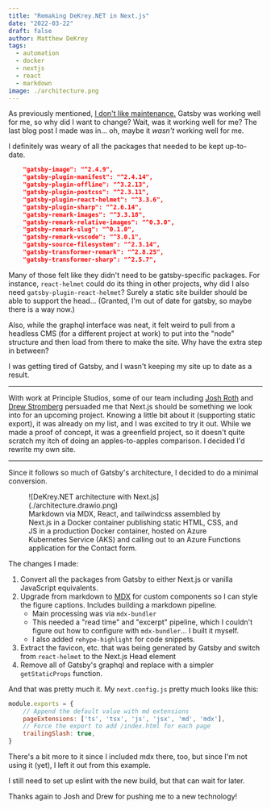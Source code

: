 ```yaml
---
title: "Remaking DeKrey.NET in Next.js"
date: "2022-03-22"
draft: false
author: Matthew DeKrey
tags:
  - automation
  - docker
  - nextjs
  - react
  - markdown
image: ./architecture.png
---
```



As previously mentioned, [I don't like maintenance.](../gatsby-dekrey-dot-net/)
Gatsby was working well for me, so why did I want to change? Wait, was it
working well for me? The last blog post I made was in... oh, maybe it _wasn't_
working well for me.

I definitely was weary of all the packages that needed to be kept up-to-date.

```json
    "gatsby-image": "^2.4.9",
    "gatsby-plugin-manifest": "^2.4.14",
    "gatsby-plugin-offline": "^3.2.13",
    "gatsby-plugin-postcss": "^2.3.11",
    "gatsby-plugin-react-helmet": "^3.3.6",
    "gatsby-plugin-sharp": "^2.6.14",
    "gatsby-remark-images": "^3.3.18",
    "gatsby-remark-relative-images": "^0.3.0",
    "gatsby-remark-slug": "^0.1.0",
    "gatsby-remark-vscode": "^3.0.1",
    "gatsby-source-filesystem": "^2.3.14",
    "gatsby-transformer-remark": "^2.8.25",
    "gatsby-transformer-sharp": "^2.5.7",
```

Many of those felt like they didn't need to be gatsby-specific packages. For
instance, `react-helmet` could do its thing in other projects, why did I also
need `gatsby-plugin-react-helmet`? Surely a static site builder should be able
to support the head... (Granted, I'm out of date for gatsby, so maybe there is a
way now.)

Also, while the graphql interface was neat, it felt weird to pull from a
headless CMS (for a different project at work) to put into the "node" structure
and then load from there to make the site. Why have the extra step in between?

I was getting tired of Gatsby, and I wasn't keeping my site up to date as a result.

---

With work at Principle Studios, some of our team including [Josh
Roth](https://www.joshrothanimation.com/) and [Drew
Stromberg](https://www.linkedin.com/in/drewstromberg/) persuaded me that Next.js
should be something we look into for an upcoming project. Knowing a little bit
about it (supporting static export), it was already on my list, and I was
excited to try it out. While we made a proof of concept, it was a greenfield
project, so it doesn't quite scratch my itch of doing an apples-to-apples
comparison. I decided I'd rewrite my own site.

---

Since it follows so much of Gatsby's architecture, I decided to do a minimal conversion.

<figure>
![DeKrey.NET architecture with Next.js](./architecture.drawio.png)
<FigCaption>Markdown via MDX, React, and tailwindcss assembled by Next.js in a Docker container publishing static HTML, CSS, and JS in a production Docker container, hosted on Azure Kubernetes Service (AKS) and calling out to an Azure Functions application for the Contact form. </FigCaption>
</figure>

The changes I made:

1. Convert all the packages from Gatsby to either Next.js or vanilla JavaScript equivalents.
2. Upgrade from markdown to [MDX](https://mdxjs.com/) for custom components so I can style the figure captions. Includes building a markdown pipeline.
    * Main processing was via `mdx-bundler`
    * This needed a "read time" and "excerpt" pipeline, which I couldn't figure out how to configure with `mdx-bundler`... I built it myself.
    * I also added `rehype-highlight` for code snippets.
3. Extract the favicon, etc. that was being generated by Gatsby and switch from `react-helmet` to the Next.js Head element
4. Remove all of Gatsby's graphql and replace with a simpler `getStaticProps` function.

And that was pretty much it. My `next.config.js` pretty much looks like this:

```js
module.exports = {
    // Append the default value with md extensions
    pageExtensions: ['ts', 'tsx', 'js', 'jsx', 'md', 'mdx'],
    // Force the export to add /index.html for each page
    trailingSlash: true,
}
```

There's a bit more to it since I included mdx there, too, but since I'm not using it (yet), I left it out from this example.

I still need to set up eslint with the new build, but that can wait for later.

Thanks again to Josh and Drew for pushing me to a new technology!
